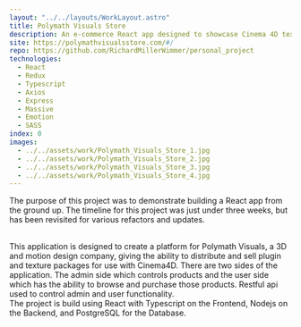 ```yaml
---
layout: "../../layouts/WorkLayout.astro"
title: Polymath Visuals Store
description: An e-commerce React app designed to showcase Cinema 4D texture packages. Some highlight technologies include Redux, Typescript, Nodejs with Express.
site: https://polymathvisualsstore.com/#/
repo: https://github.com/RichardMillerWimmer/personal_project
technologies:
  - React
  - Redux
  - Typescript
  - Axios
  - Express
  - Massive
  - Emotion
  - SASS
index: 0
images:
  - ../../assets/work/Polymath_Visuals_Store_1.jpg
  - ../../assets/work/Polymath_Visuals_Store_2.jpg
  - ../../assets/work/Polymath_Visuals_Store_3.jpg
  - ../../assets/work/Polymath_Visuals_Store_4.jpg
---
```


The purpose of this project was to demonstrate building a React app from the ground up. The timeline for this project was just under three weeks, but has been revisited for various refactors and updates.

<br />
This application is designed to create a platform for Polymath Visuals, a 3D and
motion design company, giving the ability to distribute and sell plugin and texture
packages for use with Cinema4D. There are two sides of the application. The admin
side which controls products and the user side which has the ability to browse and
purchase those products. Restful api used to control admin and user functionality.
<br />
The project is build using React with Typescript on the Frontend, Nodejs on the Backend,
and PostgreSQL for the Database.
